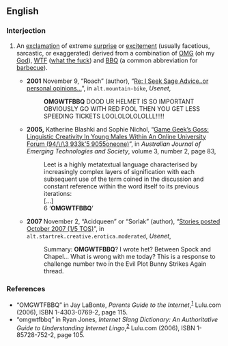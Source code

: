 ==English==

===Interjection===
{{en-intj}}

# {{Internet slang}} An [[exclamation]] of extreme [[surprise]] or [[excitement]] (usually facetious, sarcastic, or exaggerated) derived from a combination of [[OMG]] (oh my [[God]]), [[WTF]] ([[what the fuck]]) and [[BBQ]] (a common abbreviation for [[barbecue]]).
#* '''2001''' November 9, “Roach” (author), “[http://groups.google.com/group/alt.mountain-bike/msg/714adcc9681853fb Re: I Seek Sage Advice..or personal opinions...]”, in <tt>alt.mountain-bike</tt>, ''Usenet'',
#*: '''OMGWTFBBQ''' DOOD UR HELMET IS SO IMPORTANT OBVIOUSLY GO WITH RED FOOL THEN YOU GET LESS SPEEDING TICKETS LOOLOLOLOLOLLL!!!!!
#* '''2005,''' Katherine Blashki and Sophie Nichol, “[http://www.swin.edu.au/sbs/ajets/journal/V3N2/pdf/V3N2-2-Blashki.pdf Game Geek’s Goss: Linguistic Creativity In Young Males Within An Online University Forum (94/\/\3 933k’5 9055oneone)]”, in ''Australian Journal of Emerging Technologies and Society'', volume 3, number 2, page 83,
#*: Leet is a highly metatextual language characterised by increasingly complex layers of signification with each subsequent use of the term coined in the discussion and constant reference within the word itself to its previous iterations:
#*: […]
#*: 6 ‘'''OMGWTFBBQ'''’
#* '''2007''' November 2, “Acidqueen” or “Sorlak” (author), “[http://groups.google.com/group/alt.startrek.creative.erotica.moderated/msg/0966b4dab42963a0 Stories posted October 2007 (1/5 TOS)]”, in <tt>alt.startrek.creative.erotica.moderated</tt>, ''Usenet'',
#*: Summary: '''OMGWTFBBQ'''?  I wrote het?  Between Spock and Chapel... What is wrong with me today?  This is a response to challenge number two in the Evil Plot Bunny Strikes Again thread.

===References===
* “OMGWTFBBQ” in Jay LaBonte, ''Parents <!-- [sic] no apostrophe --> Guide to the Internet'',<sup>[http://books.google.com/books?id=C_AF0rzXS9AC]</sup> Lulu.com (2006), ISBN 1-4303-0769-2, page 115.
* “omgwtfbbq” in Ryan Jones, ''Internet Slang Dictionary: An Authoritative Guide to Understanding Internet Lingo'',<sup>[http://books.google.com/books?id=1JmTUI-rrK4C]</sup> Lulu.com (2006), ISBN 1-85728-752-2, page 105.